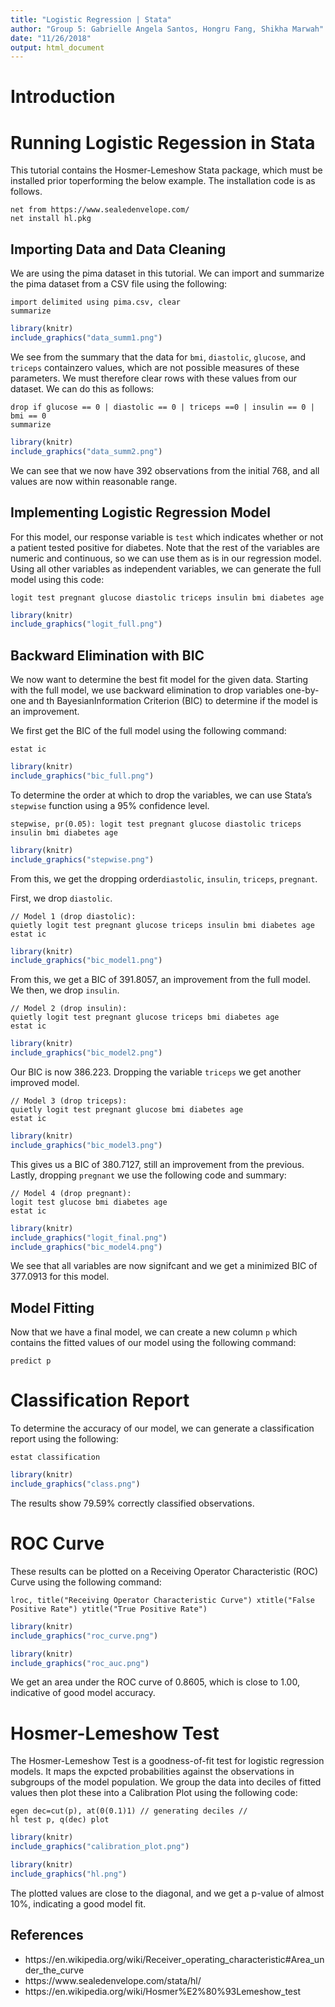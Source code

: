 ```yaml
---
title: "Logistic Regression | Stata"
author: "Group 5: Gabrielle Angela Santos, Hongru Fang, Shikha Marwah"
date: "11/26/2018"
output: html_document
---
```


# Introduction
  

# Running Logistic Regession in Stata
This tutorial contains the Hosmer-Lemeshow Stata package, which must be installed
prior toperforming the below example. The installation code is as follows.
```
net from https://www.sealedenvelope.com/
net install hl.pkg
```

## Importing Data and Data Cleaning
We are using the pima dataset in this tutorial. We can import and summarize the 
pima dataset from a CSV file using the following:
```
import delimited using pima.csv, clear
summarize
```

```r
library(knitr)
include_graphics("data_summ1.png") 
```

We see from the summary that the data for `bmi`, `diastolic`, `glucose`, and 
`triceps` containzero values, which are not possible measures of these
parameters. We must therefore clear rows with these values from our dataset.
We can do this as follows:

```
drop if glucose == 0 | diastolic == 0 | triceps ==0 | insulin == 0 | bmi == 0
summarize 
``` 

```r
library(knitr)
include_graphics("data_summ2.png") 
```


We can see that we now have 392 observations from the initial 768, and
all values are now within reasonable range. 

## Implementing Logistic Regression Model
For this model, our response variable is `test` which indicates whether
or not a patient tested positive for diabetes. Note that the rest of the 
variables are numeric and continuous, so we can use them as is in our
regression model. Using all other variables as independent variables,
we can generate the full model using this code:

```
logit test pregnant glucose diastolic triceps insulin bmi diabetes age
```

```r
library(knitr)
include_graphics("logit_full.png") 
```

## Backward Elimination with BIC
We now want to determine the best fit model for the given data. Starting with the
full model, we use backward elimination to drop variables one-by-one and th
BayesianInformation Criterion (BIC) to determine if the model is an improvement. 
  
We first get the BIC of the full model using the following command: 
```
estat ic
```

```r
library(knitr)
include_graphics("bic_full.png") 
```

To determine the order at which to drop the variables, we can use Stata's `stepwise`
function using a 95% confidence level. 
```
stepwise, pr(0.05): logit test pregnant glucose diastolic triceps insulin bmi diabetes age
```

```r
library(knitr)
include_graphics("stepwise.png") 
```
  
From this, we get the dropping order`diastolic`, `insulin`, `triceps`, `pregnant`.

First, we drop `diastolic`.
```
// Model 1 (drop diastolic):
quietly logit test pregnant glucose triceps insulin bmi diabetes age
estat ic
```

```r
library(knitr)
include_graphics("bic_model1.png") 
```

From this, we get a BIC of 391.8057, an improvement from the full model. 
We then, we drop `insulin`.

```
// Model 2 (drop insulin):
quietly logit test pregnant glucose triceps bmi diabetes age
estat ic
```

```r
library(knitr)
include_graphics("bic_model2.png") 
```

Our BIC is now 386.223. Dropping the variable `triceps` we get another
improved model.
```
// Model 3 (drop triceps): 
quietly logit test pregnant glucose bmi diabetes age
estat ic
```

```r
library(knitr)
include_graphics("bic_model3.png") 
```

This gives us a BIC of 380.7127, still an improvement from the previous.
Lastly, dropping `pregnant` we use the following code and summary:

```
// Model 4 (drop pregnant): 
logit test glucose bmi diabetes age
estat ic
```

```r
library(knitr)
include_graphics("logit_final.png") 
include_graphics("bic_model4.png") 
```

We see that all variables are now signifcant and we get a minimized BIC of 
377.0913 for this model. 

## Model Fitting
Now that we have a final model, we can create a new column `p` which contains
the fitted values of our model using the following command:

``` 
predict p
```

# Classification Report
To determine the accuracy of our model, we can generate a classification report
using the following:
```
estat classification
```
  
```r
library(knitr)
include_graphics("class.png") 
```

The results show 79.59% correctly classified observations.

# ROC Curve
These results can be plotted on a Receiving Operator Characteristic (ROC) Curve
using the following command:
```
lroc, title("Receiving Operator Characteristic Curve") xtitle("False Positive Rate") ytitle("True Positive Rate")
```

```r
library(knitr)
include_graphics("roc_curve.png") 
```
  

  
```r
library(knitr)
include_graphics("roc_auc.png") 
```

We get an area under the ROC curve of 0.8605, which is close to 1.00, indicative of
good model accuracy.

# Hosmer-Lemeshow Test 
The Hosmer-Lemeshow Test is a goodness-of-fit test for logistic regression models. 
It maps the expcted probabilities against the observations in subgroups of the 
model population. We group the data into deciles of fitted values then plot
these into a Calibration Plot using the following code:
```
egen dec=cut(p), at(0(0.1)1) // generating deciles // 
hl test p, q(dec) plot
```

```r
library(knitr)
include_graphics("calibration_plot.png") 
```
  
   
     
```r
library(knitr)
include_graphics("hl.png") 
```
  
The plotted values are close to the diagonal, and we get a p-value of almost 10%, 
indicating a good model fit. 


## References
- https://en.wikipedia.org/wiki/Receiver_operating_characteristic#Area_under_the_curve
- https://www.sealedenvelope.com/stata/hl/
- https://en.wikipedia.org/wiki/Hosmer%E2%80%93Lemeshow_test

  
  


